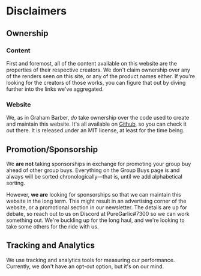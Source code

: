 

<SEO title="Disclaimers" />

# Disclaimers

## Ownership

### Content

First and foremost, all of the content available on this website are the properties of their respective creators. We don't claim ownership over any of the renders seen on this site, or any of the product names either. If you're looking for the creators of those works, you can figure that out by diving further into the links we've aggregated.

### Website

We, as in Graham Barber, _do_ take ownership over the code used to create and maintain this website. It's all available on [Github](https://github.com/puregarlic/keeb-db), so you can check it out there. It is released under an MIT license, at least for the time being.

## Promotion/Sponsorship

We **are not** taking sponsorships in exchange for promoting your group buy ahead of other group buys. Everything on the Group Buys page is and always will be sorted chronologically—that is, until we add alphabetical sorting.

However, **we are** looking for sponsorships so that we can maintain this website in the long term. This might result in an advertising corner of the website, or a promotional section in our newsletter. The details are up for debate, so reach out to us on Discord at PureGarlic#7300 so we can work something out. We're buckling up for the long haul, and we're looking to take some others for the ride with us.

## Tracking and Analytics

We use tracking and analytics tools for measuring our performance. Currently, we don't have an opt-out option, but it's on our mind.
